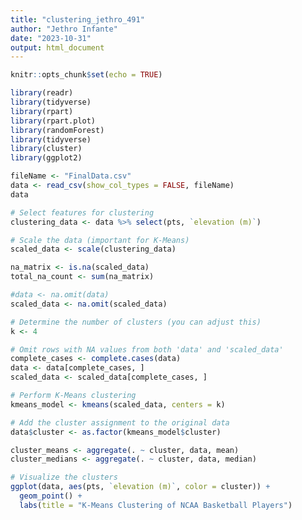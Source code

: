 ```yaml
---
title: "clustering_jethro_491"
author: "Jethro Infante"
date: "2023-10-31"
output: html_document
---
```


```r
knitr::opts_chunk$set(echo = TRUE)
```

```r
library(readr)
library(tidyverse)
library(rpart)
library(rpart.plot)
library(randomForest)
library(tidyverse)
library(cluster)
library(ggplot2)
```

```r
fileName <- "FinalData.csv"
data <- read_csv(show_col_types = FALSE, fileName)
data
```
```r
# Select features for clustering
clustering_data <- data %>% select(pts, `elevation (m)`)

# Scale the data (important for K-Means)
scaled_data <- scale(clustering_data)

na_matrix <- is.na(scaled_data)
total_na_count <- sum(na_matrix)

#data <- na.omit(data)
scaled_data <- na.omit(scaled_data)
```

```r
# Determine the number of clusters (you can adjust this)
k <- 4

# Omit rows with NA values from both 'data' and 'scaled_data'
complete_cases <- complete.cases(data)
data <- data[complete_cases, ]
scaled_data <- scaled_data[complete_cases, ]

# Perform K-Means clustering
kmeans_model <- kmeans(scaled_data, centers = k)

# Add the cluster assignment to the original data
data$cluster <- as.factor(kmeans_model$cluster)

cluster_means <- aggregate(. ~ cluster, data, mean)
cluster_medians <- aggregate(. ~ cluster, data, median)

# Visualize the clusters
ggplot(data, aes(pts, `elevation (m)`, color = cluster)) +
  geom_point() +
  labs(title = "K-Means Clustering of NCAA Basketball Players")
```

```r
```